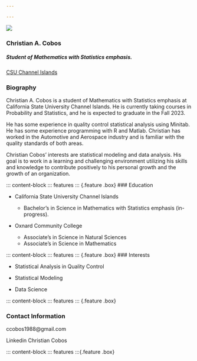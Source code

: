 ```yaml
---

---
```


::: container
::: grid
::: {.g-col-12 .g-col-md-6}
![](img/IMG_1465.jpeg){.rounded-circle}

### Christian A. Cobos

##### Student of Mathematics with Statistics emphasis.

[CSU Channel Islands](https://www.csuci.edu)


### Biography
Christian A. Cobos is a student of Mathematics with Statistics emphasis at California State University Channel Islands. He is currently taking courses in Probability and Statistics, and he is expected to graduate in the Fall 2023. 

He has some experience in quality control statistical analysis using Minitab. He has some experience programming with R and Matlab. Christian has worked in the Automotive and Aerospace industry and is familiar with the quality standards of both areas.  

Christian Cobos' interests are statistical modeling and data analysis. His goal is to work in a learning and challenging environment utilizing his skills and knowledge to contribute positively to his personal growth and the growth of an organization.
:::
:::
:::

::: content-block
::: features
::: {.feature .box}
### Education

-   California State University Channel Islands

    -   Bachelor's in Science in Mathematics with Statistics emphasis (in-progress).

-   Oxnard Community College

    -   Associate's in Science in Natural Sciences
    -   Associate's in Science in Mathematics


::: content-block
::: features
::: {.feature .box}
### Interests

-   Statistical Analysis in Quality Control

-   Statistical Modeling

-   Data Science


::: content-block
::: features
::: {.feature .box}

### Contact Information 

ccobos1988@gmail.com

Linkedin 
Christian Cobos

::: content-block
::: features
:::{.feature .box}

